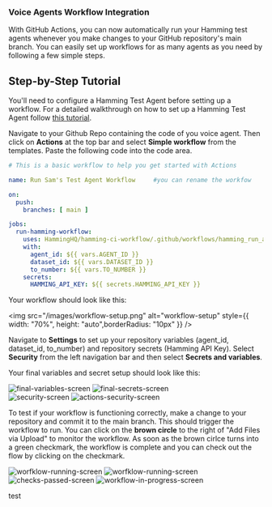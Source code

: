 ### Voice Agents Workflow Integration

With GitHub Actions, you can now automatically run your Hamming test agents whenever you make changes to your GitHub repository's main branch. 
You can easily set up workflows for as many agents as you need by following a few simple steps.

## Step-by-Step Tutorial

<Note> 

You'll need to configure a Hamming Test Agent before setting up a workflow. For a detailed walkthrough on how to set up a Hamming Test Agent follow 
[this tutorial](https://docs.hamming.ai/guides/voice-agent). 

</Note>

<Steps>

 <Step title="Set Up Workflow on Github">

Navigate to your Github Repo containing the code of you voice agent. 
Then click on **Actions** at the top bar and select **Simple workflow** from the templates.
Paste the following code into the code area.


```yml
# This is a basic workflow to help you get started with Actions

name: Run Sam's Test Agent Workflow     #you can rename the workfow

on:
  push:
    branches: [ main ]

jobs:
  run-hamming-workflow:
    uses: HammingHQ/hamming-ci-workflow/.github/workflows/hamming_run_agent.yml@main
    with:
      agent_id: ${{ vars.AGENT_ID }}
      dataset_id: ${{ vars.DATASET_ID }}
      to_number: ${{ vars.TO_NUMBER }}
    secrets:
      HAMMING_API_KEY: ${{ secrets.HAMMING_API_KEY }}
```

Your workflow should look like this:

 <img src="/images/workflow-setup.png" alt="workflow-setup" style={{ width: "70%", height: "auto",borderRadius: "10px" }} />

  </Step>

<Step title="Configure your Variables & Secrets">

Navigate to **Settings** to set up your repository variables (agent_id, dataset_id, to_number) and repository secrets (Hamming API Key). 
Select **Security** from the left navigation bar and then select **Secrets and variables**.

Your final variables and secret setup should look like this:

<div style={{ display: "flex", justifyContent: "space-between" }}>
<img src="/images/final-variables-screen.png" alt="final-variables-screen" style={{ width: "90%", height: "auto",borderRadius: "10px" }} />
<img src="/images/final-secrets-screen.png" alt="final-secrets-screen" style={{ width: "90%", height: "auto",borderRadius: "10px" }} />
</div>


<Accordion icon="magnifying-glass" title="Finding Secrets and Variables on Github">
<div style={{ display: "flex", justifyContent: "space-between" }}>
<img src="/images/security-screen.png" alt="security-screen" style={{ width: "100%", height: "auto",borderRadius: "10px" }} />
<img src="/images/actions-secret-and-variables-screen.png" alt="actions-security-screen" style={{ width: "100%", height: "auto",borderRadius: "10px" }} />
</div>
</Accordion>

</Step>

<Step title="Kick Off Test Run">

To test if your workflow is functioning correctly, make a change to your repository and commit it to the main branch. This should trigger the workflow to run. You can click on the **brown circle** to the right of "Add Files via Upload" to monitor the workflow. As soon as the brown cirlce turns into a green checkmark, the workflow is complete and you can check out the flow by clicking on the checkmark.

<div style={{ display: "flex", justifyContent: "space-between" }}>
<img src="/images/workflow-running-screen.png" alt="worfklow-running-screen" style={{ width: "70%", height: "auto",borderRadius: "10px" }} />
<img src="/images/workflow-complete-screen.png" alt="worfklow-running-screen" style={{ width: "70%", height: "auto",borderRadius: "10px" }} />
</div>

<div style={{ display: "flex", justifyContent: "space-between" }}>
<img src="/images/checks-passed-screen.png" alt="checks-passed-screen" style={{ width: "80%", height: "auto",borderRadius: "10px" }} />
<img src="/images/workflow-in-progress-screen.png" alt="workflow-in-progress-screen" style={{ width: "80%", height: "auto",borderRadius: "10px" }} />
</div>


  </Step>

<Step title="Check the results of the Test " >

test
  </Step>

</Steps>




